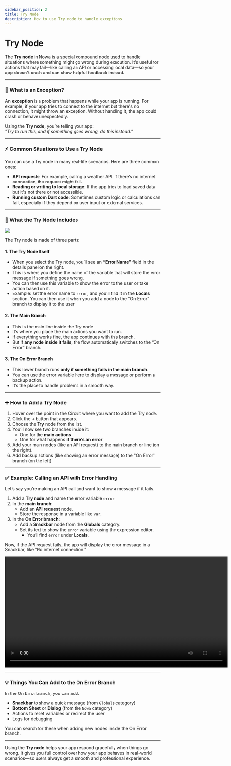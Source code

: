 ```yaml
---
sidebar_position: 2
title: Try Node
description: How to use Try node to handle exceptions
---
```


# Try Node

The **Try node** in Nowa is a special compound node used to handle situations where something might go wrong during execution. It’s useful for actions that may fail—like calling an API or accessing local data—so your app doesn't crash and can show helpful feedback instead.

---

### 🧯 What is an Exception?

An **exception** is a problem that happens while your app is running. For example, if your app tries to connect to the internet but there's no connection, it might throw an exception. Without handling it, the app could crash or behave unexpectedly.

Using the **Try node**, you’re telling your app:  
_"Try to run this, and if something goes wrong, do this instead."_

---

### ⚡ Common Situations to Use a Try Node

You can use a Try node in many real-life scenarios. Here are three common ones:

- **API requests**: For example, calling a weather API. If there’s no internet connection, the request might fail.
- **Reading or writing to local storage**: If the app tries to load saved data but it's not there or not accessible.
- **Running custom Dart code**: Sometimes custom logic or calculations can fail, especially if they depend on user input or external services.

---

### 🔧 What the Try Node Includes

![](/img/circuit/control-flow/try/try-catch.png)


The Try node is made of three parts:

#### 1. The Try Node Itself

- When you select the Try node, you’ll see an **“Error Name”** field in the details panel on the right.
- This is where you define the name of the variable that will store the error message if something goes wrong.
- You can then use this variable to show the error to the user or take action based on it.
- Example: set the error name to `error`, and you’ll find it in the **Locals** section. You can then use it when you add a node to the "On Error" branch to display it to the user

#### 2. The Main Branch

- This is the main line inside the Try node.
- It’s where you place the main actions you want to run.
- If everything works fine, the app continues with this branch.
- But if **any node inside it fails**, the flow automatically switches to the “On Error” branch.

#### 3. The On Error Branch

- This lower branch runs **only if something fails in the main branch**.
- You can use the error variable here to display a message or perform a backup action.
- It’s the place to handle problems in a smooth way.

---

### ➕ How to Add a Try Node

1. Hover over the point in the Circuit where you want to add the Try node.
2. Click the **+** button that appears.
3. Choose the **Try** node from the list.
4. You’ll now see two branches inside it:
    - One for the **main actions**
    - One for what happens **if there’s an error**
5. Add your main nodes (like an API request) to the main branch or line (on the right).
6. Add backup actions (like showing an error message) to the "On Error" branch (on the left)

---

### ✅ Example: Calling an API with Error Handling

Let’s say you’re making an API call and want to show a message if it fails.

1. Add a **Try node** and name the error variable `error`.
2. In the **main branch**:
    - Add an **API request** node.
    - Store the response in a variable like `var`.
3. In the **On Error branch**:
    - Add a **Snackbar** node from the **Globals** category.
    - Set its text to show the `error` variable using the expression editor.
        - You’ll find `error` under **Locals**.

Now, if the API request fails, the app will display the error message in a Snackbar, like "No internet connection."

<video controls width="720">
  <source src="/img/circuit/control_flow/try/adding_try.mp4" type="video/mp4" />
  Your browser does not support the video tag.
</video>


---

### 💡 Things You Can Add to the On Error Branch

In the On Error branch, you can add:

- **Snackbar** to show a quick message (from `Globals` category)
- **Bottom Sheet** or **Dialog** (from the `Nowa` category)
- Actions to reset variables or redirect the user
- Logs for debugging

You can search for these when adding new nodes inside the On Error branch.

---

Using the **Try node** helps your app respond gracefully when things go wrong. It gives you full control over how your app behaves in real-world scenarios—so users always get a smooth and professional experience.


